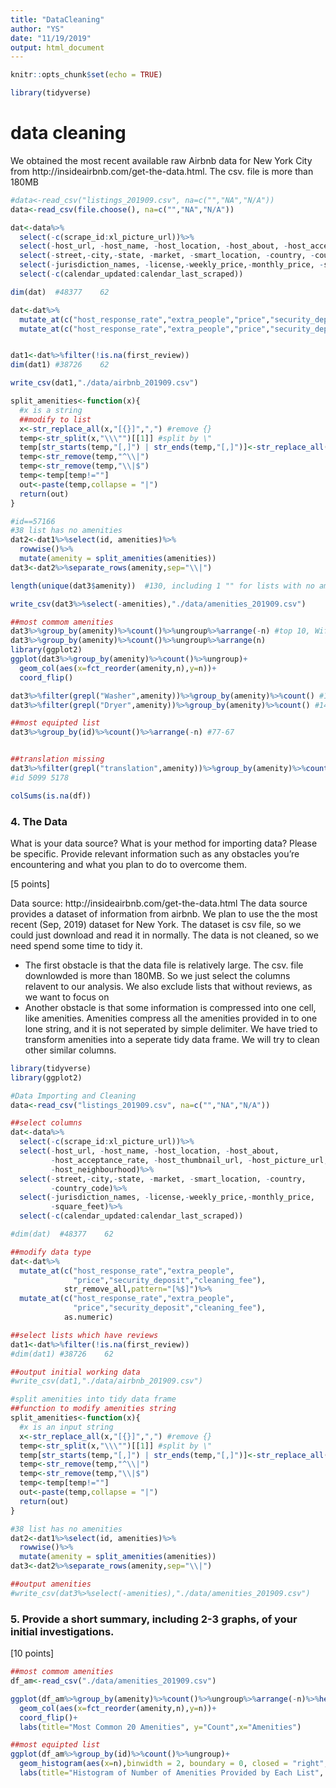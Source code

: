 ```yaml
---
title: "DataCleaning"
author: "YS"
date: "11/19/2019"
output: html_document
---
```


```r
knitr::opts_chunk$set(echo = TRUE)
```

```r
library(tidyverse)
```


# data cleaning

We obtained the most recent available raw Airbnb data for New York City from http://insideairbnb.com/get-the-data.html. The csv. file is more than 180MB

```r
#data<-read_csv("listings_201909.csv", na=c("","NA","N/A"))
data<-read_csv(file.choose(), na=c("","NA","N/A"))

dat<-data%>%
  select(-c(scrape_id:xl_picture_url))%>%
  select(-host_url, -host_name, -host_location, -host_about, -host_acceptance_rate, -host_thumbnail_url, -host_picture_url, -host_neighbourhood)%>%
  select(-street,-city,-state, -market, -smart_location, -country, -country_code)%>%
  select(-jurisdiction_names, -license,-weekly_price,-monthly_price, -square_feet)%>%
  select(-c(calendar_updated:calendar_last_scraped)) 

dim(dat)  #48377    62

dat<-dat%>%
  mutate_at(c("host_response_rate","extra_people","price","security_deposit","cleaning_fee"),str_remove_all,pattern="[%$]")%>%
  mutate_at(c("host_response_rate","extra_people","price","security_deposit","cleaning_fee"),as.numeric)


dat1<-dat%>%filter(!is.na(first_review))
dim(dat1) #38726    62

write_csv(dat1,"./data/airbnb_201909.csv")
```

```r
split_amenities<-function(x){
  #x is a string
  ##modify to list
  x<-str_replace_all(x,"[{}]",",") #remove {}
  temp<-str_split(x,"\\\"")[[1]] #split by \"
  temp[str_starts(temp,"[,]") | str_ends(temp,"[,]")]<-str_replace_all(temp[str_starts(temp,"[,]") | str_ends(temp,"[,]")],"[,]","|")
  temp<-str_remove(temp,"^\\|")
  temp<-str_remove(temp,"\\|$")
  temp<-temp[temp!=""]
  out<-paste(temp,collapse = "|")
  return(out)
}

#id==57166
#38 list has no amenities
dat2<-dat1%>%select(id, amenities)%>%
  rowwise()%>%
  mutate(amenity = split_amenities(amenities))
dat3<-dat2%>%separate_rows(amenity,sep="\\|")

length(unique(dat3$amenity))  #130, including 1 "" for lists with no amenities

write_csv(dat3%>%select(-amenities),"./data/amenities_201909.csv")

##most commom amenities
dat3%>%group_by(amenity)%>%count()%>%ungroup%>%arrange(-n) #top 10, Wifi #1
dat3%>%group_by(amenity)%>%count()%>%ungroup%>%arrange(n)
library(ggplot2)
ggplot(dat3%>%group_by(amenity)%>%count()%>%ungroup)+
  geom_col(aes(x=fct_reorder(amenity,n),y=n))+
  coord_flip()

dat3%>%filter(grepl("Washer",amenity))%>%group_by(amenity)%>%count() #15097:9
dat3%>%filter(grepl("Dryer",amenity))%>%group_by(amenity)%>%count() #14839:9

##most equipted list
dat3%>%group_by(id)%>%count()%>%arrange(-n) #77-67


##translation missing
dat3%>%filter(grepl("translation",amenity))%>%group_by(amenity)%>%count()  #2 types
#id 5099 5178

```


```r
colSums(is.na(df))
```

### 4. The Data

What is your data source?  What is your method for importing data? Please be specific. Provide relevant information such as any obstacles you're encountering and what you plan to do to overcome them.

[5 points]

Data source: http://insideairbnb.com/get-the-data.html
The data source provides a dataset of information from airbnb. We plan to use the the most recent (Sep, 2019) dataset for New York. The dataset is csv file, so we could just download and read it in normally. 
The data is not cleaned, so we need spend some time to tidy it. 

- The first obstacle is that the data file is  relatively large. The csv. file downlowded is more than 180MB. So we just select the columns relavent to our analysis. We also exclude lists that without reviews, as we want to focus on
- Another obstacle is that some information is compressed into one cell, like amenities. Amenities compress all the amenities provided in to one lone string, and it is not seperated by simple delimiter. We have tried to transform amenities into a seperate tidy data frame. We will try to clean other similar columns.


```r
library(tidyverse)
library(ggplot2)
```

```r
#Data Importing and Cleaning
data<-read_csv("listings_201909.csv", na=c("","NA","N/A"))

##select columns
dat<-data%>%
  select(-c(scrape_id:xl_picture_url))%>%
  select(-host_url, -host_name, -host_location, -host_about,
         -host_acceptance_rate, -host_thumbnail_url, -host_picture_url, 
         -host_neighbourhood)%>%
  select(-street,-city,-state, -market, -smart_location, -country, 
         -country_code)%>%
  select(-jurisdiction_names, -license,-weekly_price,-monthly_price, 
         -square_feet)%>%
  select(-c(calendar_updated:calendar_last_scraped)) 

#dim(dat)  #48377    62

##modify data type
dat<-dat%>%
  mutate_at(c("host_response_rate","extra_people",
              "price","security_deposit","cleaning_fee"),
            str_remove_all,pattern="[%$]")%>%
  mutate_at(c("host_response_rate","extra_people",
              "price","security_deposit","cleaning_fee"),
            as.numeric)

##select lists which have reviews
dat1<-dat%>%filter(!is.na(first_review))
#dim(dat1) #38726    62

##output initial working data
#write_csv(dat1,"./data/airbnb_201909.csv")
```


```r
#split amenities into tidy data frame
##function to modify amenities string
split_amenities<-function(x){
  #x is an input string
  x<-str_replace_all(x,"[{}]",",") #remove {}
  temp<-str_split(x,"\\\"")[[1]] #split by \"
  temp[str_starts(temp,"[,]") | str_ends(temp,"[,]")]<-str_replace_all(temp[str_starts(temp,"[,]") | str_ends(temp,"[,]")],"[,]","|")
  temp<-str_remove(temp,"^\\|")
  temp<-str_remove(temp,"\\|$")
  temp<-temp[temp!=""]
  out<-paste(temp,collapse = "|")
  return(out)
}

#38 list has no amenities
dat2<-dat1%>%select(id, amenities)%>%
  rowwise()%>%
  mutate(amenity = split_amenities(amenities))
dat3<-dat2%>%separate_rows(amenity,sep="\\|")

##output amenities
#write_csv(dat3%>%select(-amenities),"./data/amenities_201909.csv")
```


### 5. Provide a short summary, including 2-3 graphs, of your initial investigations. 

[10 points]

```r
##most commom amenities
df_am<-read_csv("./data/amenities_201909.csv")

ggplot(df_am%>%group_by(amenity)%>%count()%>%ungroup%>%arrange(-n)%>%head(20))+
  geom_col(aes(x=fct_reorder(amenity,n),y=n))+
  coord_flip()+
  labs(title="Most Common 20 Amenities", y="Count",x="Amenities")

##most equipted list
ggplot(df_am%>%group_by(id)%>%count()%>%ungroup)+
  geom_histogram(aes(x=n),binwidth = 2, boundary = 0, closed = "right",  fill="blue")+
  labs(title="Histogram of Number of Amenities Provided by Each List", y="Count",x="Number of Amenities")

```
